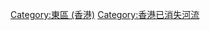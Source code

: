 {{catmore}}
{{Commonscat|Sai Wan Ho}}

[[Category:東區_(香港)|Category:東區 (香港)]]

[[Category:香港已消失河流|Category:香港已消失河流]]